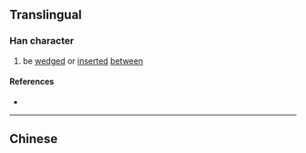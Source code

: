{{also|夾}}
==Translingual==

===Han character===
{{Han char|rn=37|rad=大|as=03|sn=6|four=|canj=大廿 (KT)}}

# be [[wedge]]d or [[insert]]ed [[between]]

====References====
* {{Han ref|kx=0250.071|hdz=10019.060|uh=5939|ud=22841}}

----
==Chinese==
{{zh-see|夾}}